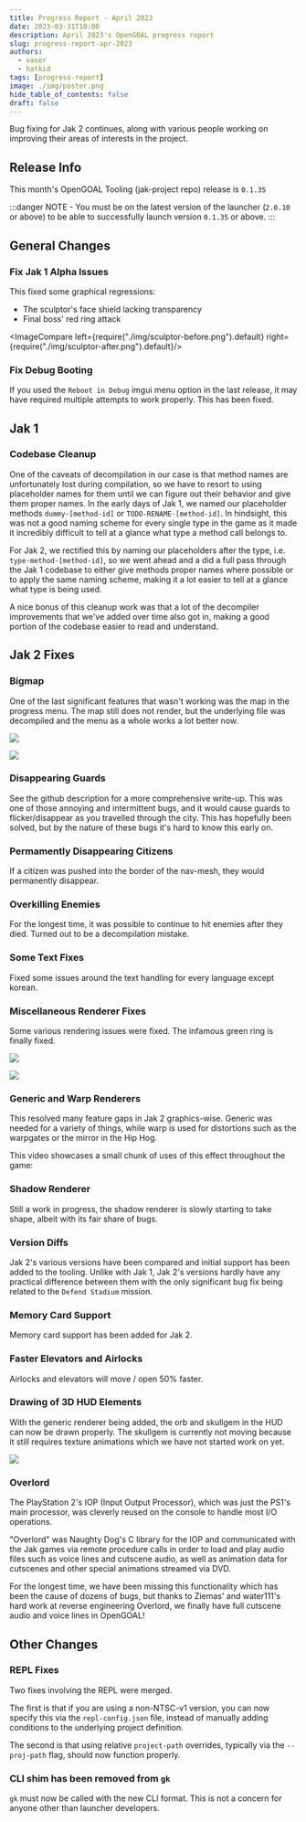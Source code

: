 ```yaml
---
title: Progress Report - April 2023
date: 2023-03-31T10:00
description: April 2023's OpenGOAL progress report
slug: progress-report-apr-2023
authors:
  - vaser
  - hatkid
tags: [progress-report]
image: ./img/poster.png
hide_table_of_contents: false
draft: false
---
```


<head>
  <meta name="twitter:card" content="summary_large_image" />
</head>

Bug fixing for Jak 2 continues, along with various people working on improving their areas of interests in the project.

<!--truncate-->

## Release Info

This month's OpenGOAL Tooling (jak-project repo) release is `0.1.35`

<div className="row markdownMarginBottom">
  <div className="col col--6">
    <LauncherDownloadLink />
  </div>
</div>

:::danger
NOTE - You must be on the latest version of the launcher (`2.0.10` or above) to be able to successfully launch version `0.1.35` or above.
:::

## General Changes

### Fix Jak 1 Alpha Issues <PRLink href="https://github.com/open-goal/jak-project/pull/2458"/>

This fixed some graphical regressions:
- The sculptor's face shield lacking transparency
- Final boss' red ring attack

<ImageCompare left={require("./img/sculptor-before.png").default} right={require("./img/sculptor-after.png").default}/>

### Fix Debug Booting <PRLink href="https://github.com/open-goal/jak-project/pull/2469"/>

If you used the `Reboot in Debug` imgui menu option in the last release, it may have required multiple attempts to work properly.  This has been fixed.

## Jak 1

### Codebase Cleanup <PRLink href="https://github.com/open-goal/jak-project/pull/2457"/>

One of the caveats of decompilation in our case is that method names are unfortunately lost during compilation, so we have to resort to using placeholder names for them until we can figure out their behavior and give them proper names. In the early days of Jak 1, we named our placeholder methods `dummy-[method-id]` or `TODO-RENAME-[method-id]`. In hindsight, this was not a good naming scheme for every single type in the game as it made it incredibly difficult to tell at a glance what type a method call belongs to.

For Jak 2, we rectified this by naming our placeholders after the type, i.e. `type-method-[method-id]`, so we went ahead and a did a full pass through the Jak 1 codebase to either give methods proper names where possible or to apply the same naming scheme, making it a lot easier to tell at a glance what type is being used.

A nice bonus of this cleanup work was that a lot of the decompiler improvements that we've added over time also got in, making a good portion of the codebase easier to read and understand.

## Jak 2 Fixes

### Bigmap <PRLink href="https://github.com/open-goal/jak-project/pull/2460"/>

One of the last significant features that wasn't working was the map in the progress menu.  The map still does not render, but the underlying file was decompiled and the menu as a whole works a lot better now.

![](./img/bigmap-1.png)

![](./img/bigmap-2.png)

<!-- TODO - no description - https://github.com/open-goal/jak-project/pull/2459 -->

### Disappearing Guards <PRLink href="https://github.com/open-goal/jak-project/pull/2470"/>

See the github description for a more comprehensive write-up.  This was one of those annoying and intermittent bugs, and it would cause guards to flicker/disappear as you travelled through the city.  This has hopefully been solved, but by the nature of these bugs it's hard to know this early on.

### Permamently Disappearing Citizens <PRLink href="https://github.com/open-goal/jak-project/pull/2472"/>

If a citizen was pushed into the border of the nav-mesh, they would permanently disappear.

### Overkilling Enemies <PRLink href="https://github.com/open-goal/jak-project/pull/2475"/>

For the longest time, it was possible to continue to hit enemies after they died.  Turned out to be a decompilation mistake.

### Some Text Fixes <PRLink href="https://github.com/open-goal/jak-project/pull/2476"/>

Fixed some issues around the text handling for every language except korean.

### Miscellaneous Renderer Fixes <PRLink href="https://github.com/open-goal/jak-project/pull/2488"/>

Some various rendering issues were fixed.  The infamous green ring is finally fixed.

![](./img/misc-1.png)

![](./img/misc-2.png)

### Generic and Warp Renderers <PRLink href="https://github.com/open-goal/jak-project/pull/2495"/> <PRLink href="https://github.com/open-goal/jak-project/pull/2515"/>

This resolved many feature gaps in Jak 2 graphics-wise. Generic was needed for a variety of things, while warp is used for distortions such as the warpgates or the mirror in the Hip Hog.

This video showcases a small chunk of uses of this effect throughout the game:

<ReactPlayer controls url="https://www.youtube.com/watch?v=-zwhSq-Id4M" className="blog-video"/>

### Shadow Renderer <PRLink href="https://github.com/open-goal/jak-project/pull/2507"/>

Still a work in progress, the shadow renderer is slowly starting to take shape, albeit with its fair share of bugs.

<ReactPlayer controls url="https://www.youtube.com/watch?v=wUB9YsEe5xM" className="blog-video"/>

### Version Diffs <PRLink href="https://github.com/open-goal/jak-project/pull/2528"/>

Jak 2's various versions have been compared and initial support has been added to the tooling.  Unlike with Jak 1, Jak 2's versions hardly have any practical difference between them with the only significant bug fix being related to the `Defend Stadium` mission.

### Memory Card Support <PRLink href="https://github.com/open-goal/jak-project/pull/2482"/>

Memory card support has been added for Jak 2.

### Faster Elevators and Airlocks <PRLink href="https://github.com/open-goal/jak-project/pull/2478"/> <PRLink href="https://github.com/open-goal/jak-project/pull/2537"/>

Airlocks and elevators will move / open 50% faster.

### Drawing of 3D HUD Elements <PRLink href="https://github.com/open-goal/jak-project/pull/2527"/>

With the generic renderer being added, the orb and skullgem in the HUD can now be drawn properly. The skullgem is currently not moving because it still requires texture animations which we have not started work on yet.

![](./img/foreground-hud.png)

### Overlord <PRLink href="https://github.com/open-goal/jak-project/pull/2544"/>

The PlayStation 2's IOP (Input Output Processor), which was just the PS1's main processor, was cleverly reused on the console to handle most I/O operations.

"Overlord" was Naughty Dog's C library for the IOP and communicated with the Jak games via remote procedure calls in order to load and play audio files such as voice lines and cutscene audio, as well as animation data for cutscenes and other special animations streamed via DVD.

For the longest time, we have been missing this functionality which has been the cause of dozens of bugs, but thanks to Ziemas' and water111's hard work at reverse engineering Overlord, we finally have full cutscene audio and voice lines in
OpenGOAL!

<ReactPlayer controls url="https://www.youtube.com/watch?v=r9wqzN5Ut94" className="blog-video"/>

## Other Changes

### REPL Fixes <PRLink href="https://github.com/open-goal/jak-project/pull/2463"/> <PRLink href="https://github.com/open-goal/jak-project/pull/2464"/>

Two fixes involving the REPL were merged.

The first is that if you are using a non-NTSC-v1 version, you can now specify this via the `repl-config.json` file, instead of manually adding conditions to the underlying project definition.

The second is that using relative `project-path` overrides, typically via the `--proj-path` flag, should now function properly.

### CLI shim has been removed from `gk` <PRLink href="https://github.com/open-goal/jak-project/pull/2532"/>

`gk` must now be called with the new CLI format.  This is not a concern for anyone other than launcher developers.
